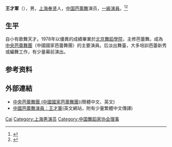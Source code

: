 '''王才軍'''（{{bd|1958年|11月22日|}}），男，[[上海市|上海]][[奉賢縣|奉贤]]人，[[中華人民共和國|中国]][[芭蕾舞|芭蕾舞]]演员，[[一級演員|一級演員]]。<ref>{{Cite book|title=中国当代青年名人大辞典 • 二 文学艺术卷|author=褚德新主编; 周浙平, 侯云章副主编|publisher=黑龙江人民出版社|year=1993|isbn=|location=哈尔滨|pages=}}</ref><ref>{{Cite book|title=中国当代文化艺术名人大辞典|author=刘波主编|publisher=国际文化出版公司|year=1993|isbn=9787800493898|location=北京|pages=}}</ref>

== 生平 ==
自小有歌舞天才。1978年以優異的成績畢業於[[北京舞蹈學院|北京舞蹈學院]]，主修芭蕾舞。成為[[中央芭蕾舞團|中央芭蕾舞團]]（中國國家芭蕾舞團）的主要演員。后淡出舞臺，大多培訓芭蕾新秀或編舞工作，有少量幕前演出。

== 参考资料 ==
{{reflist}}

== 外部連結 ==
* [https://web.archive.org/web/20170628110203/http://www.ballet.org.cn/ 中央芭蕾舞團 (中國國家芭蕾舞團)](簡體中文、英文)
* [http://home.kimo.com.tw/ukgalbert/index.htm 中國芭蕾舞演員：王才軍]{{dead link|date=2018年1月 |bot=InternetArchiveBot |fix-attempted=yes }}(英文網站，附有少量繁體中文傳譯)

{{中国舞蹈家协会第七届理事会}}

{{Authority control}}
{{DEFAULTSORT:Wang王}}
[[Category:王姓|Cai]]
[[Category:上海男演员|Category:上海男演员]]
[[Category:中国舞蹈家协会理事|Category:中国舞蹈家协会理事]]
